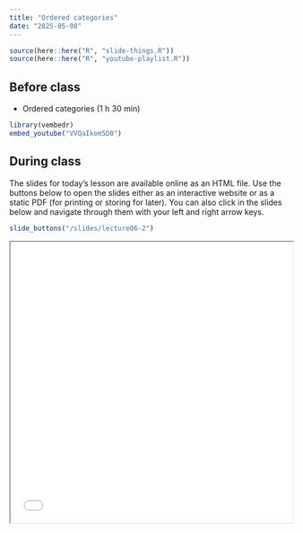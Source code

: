 ```yaml
---
title: "Ordered categories"
date: "2025-05-08"
---
```

```r
source(here::here("R", "slide-things.R"))
source(here::here("R", "youtube-playlist.R"))
```

## Before class

- <i class="fab fa-youtube"></i> Ordered categories (1 h 30 min)

```r
library(vembedr)
embed_youtube("VVQaIkom5D0")
```

## During class

The slides for today's lesson are available online as an HTML file. Use the buttons below to open the slides either as an interactive website or as a static PDF (for printing or storing for later). You can also click in the slides below and navigate through them with your left and right arrow keys.

```r
slide_buttons("/slides/lecture06-2")
```
<iframe src="/slides/lecture06-2.html" width="100%" height="500px"></iframe>
